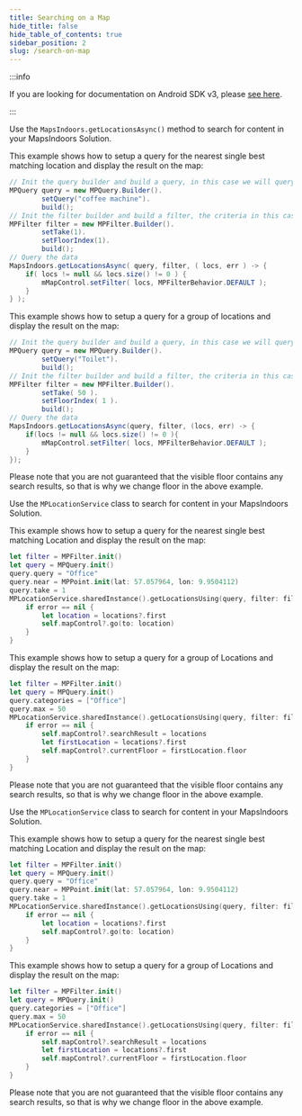 ```yaml
---
title: Searching on a Map
hide_title: false
hide_table_of_contents: true
sidebar_position: 2
slug: /search-on-map
---
```



<Tabs groupId="searching-on-map">
<TabItem value="android" label="Android v4" default>

:::info

If you are looking for documentation on Android SDK v3, please [see here](https://docs-legacy.mapsindoors.com/content/legacy/android_v3/).

:::

Use the `MapsIndoors.getLocationsAsync()` method to search for content in your MapsIndoors Solution.

This example shows how to setup a query for the nearest single best matching location and display the result on the map:

```java
// Init the query builder and build a query, in this case we will query for coffee machines ***/
MPQuery query = new MPQuery.Builder().
        setQuery("coffee machine").
        build();
// Init the filter builder and build a filter, the criteria in this case we want 1 coffee machine from the 1st floor
MPFilter filter = new MPFilter.Builder().
        setTake(1).
        setFloorIndex(1).
        build();
// Query the data
MapsIndoors.getLocationsAsync( query, filter, ( locs, err ) -> {
    if( locs != null && locs.size() != 0 ) {
        mMapControl.setFilter( locs, MPFilterBehavior.DEFAULT );
    }
} );
```

This example shows how to setup a query for a group of locations and display the result on the map:

```java
// Init the query builder and build a query, in this case we will query for all to toilets
MPQuery query = new MPQuery.Builder().
        setQuery("Toilet").
        build();
// Init the filter builder and build a filter, the criteria in this case we want maximum 50 toilets from the 1st floor
MPFilter filter = new MPFilter.Builder().
        setTake( 50 ).
        setFloorIndex( 1 ).
        build();
// Query the data
MapsIndoors.getLocationsAsync(query, filter, (locs, err) -> {
    if(locs != null && locs.size() != 0 ){
        mMapControl.setFilter( locs, MPFilterBehavior.DEFAULT );
    }
});
```

Please note that you are not guaranteed that the visible floor contains any search results, so that is why we change floor in the above example.

</TabItem>
<TabItem value="ios-v3" label="iOS v3">

Use the `MPLocationService` class to search for content in your MapsIndoors Solution.

This example shows how to setup a query for the nearest single best matching Location and display the result on the map:

```swift
let filter = MPFilter.init()
let query = MPQuery.init()
query.query = "Office"
query.near = MPPoint.init(lat: 57.057964, lon: 9.9504112)
query.take = 1
MPLocationService.sharedInstance().getLocationsUsing(query, filter: filter) { (locations, error) in
    if error == nil {
        let location = locations?.first
        self.mapControl?.go(to: location)
    }
}
```

This example shows how to setup a query for a group of Locations and display the result on the map:

```swift
let filter = MPFilter.init()
let query = MPQuery.init()
query.categories = ["Office"]
query.max = 50
MPLocationService.sharedInstance().getLocationsUsing(query, filter: filter) { (locations, error) in
    if error == nil {
        self.mapControl?.searchResult = locations
        let firstLocation = locations?.first
        self.mapControl?.currentFloor = firstLocation.floor
    }
}
```

Please note that you are not guaranteed that the visible floor contains any search results, so that is why we change floor in the above example.

</TabItem>
<TabItem value="ios-v4" label="iOS v4">

Use the `MPLocationService` class to search for content in your MapsIndoors Solution.

This example shows how to setup a query for the nearest single best matching Location and display the result on the map:

```swift
let filter = MPFilter.init()
let query = MPQuery.init()
query.query = "Office"
query.near = MPPoint.init(lat: 57.057964, lon: 9.9504112)
query.take = 1
MPLocationService.sharedInstance().getLocationsUsing(query, filter: filter) { (locations, error) in
    if error == nil {
        let location = locations?.first
        self.mapControl?.go(to: location)
    }
}
```

This example shows how to setup a query for a group of Locations and display the result on the map:

```swift
let filter = MPFilter.init()
let query = MPQuery.init()
query.categories = ["Office"]
query.max = 50
MPLocationService.sharedInstance().getLocationsUsing(query, filter: filter) { (locations, error) in
    if error == nil {
        self.mapControl?.searchResult = locations
        let firstLocation = locations?.first
        self.mapControl?.currentFloor = firstLocation.floor
    }
}
```

Please note that you are not guaranteed that the visible floor contains any search results, so that is why we change floor in the above example.

</TabItem>
</Tabs>